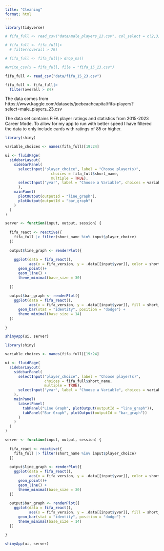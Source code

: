 ```yaml
---
title: "Cleaning"
format: html
---
```


```r
library(tidyverse)

# fifa_full <- read_csv("data/male_players_23.csv", col_select = c(2,3, 6,7, 8, 9, 10, 11, 12,13,15, 16, 18, 21, 28, 32, 33, 34, 42, 43, 44, 45, 46, 47))

# fifa_full <- fifa_full|>
  # filter(overall > 79)

# fifa_full <- fifa_full|> drop_na()

#write_csv(x = fifa_full, file = "fifa_15_23.csv")

fifa_full <- read_csv("data/fifa_15_23.csv")

fifa_full <- fifa_full|>
  filter(overall > 84)
```

The data comes from https://www.kaggle.com/datasets/joebeachcapital/fifa-players?select=male_players_23.csv

The data set contains FIFA player ratings and statistics from 2015-2023 Career Mode. To allow for my app to run with better speed I have filtered the data to only include cards with ratings of 85 or higher. 

```r
library(shiny)

variable_choices <- names(fifa_full)[19:24]

ui <- fluidPage(
  sidebarLayout(
    sidebarPanel(
      selectInput("player_choice", label = "Choose player(s)",
                     choices = fifa_full$short_name,
                     multiple = TRUE),
      selectInput("yvar", label = "Choose a Variable", choices = variable_choices)
      ),
    mainPanel(
      plotOutput(outputId = "line_graph"),
      plotOutput(outputId = "bar_graph")
    )
  )
)

server <- function(input, output, session) {
  
  fifa_react <- reactive({
    fifa_full |> filter(short_name %in% input$player_choice) 
  })
  
  output$line_graph <- renderPlot({
    
    ggplot(data = fifa_react(),
           aes(x = fifa_version, y = .data[[input$yvar]], color = short_name)) +
      geom_point()+
      geom_line() +
      theme_minimal(base_size = 30)
    
  })
  
  output$bar_graph <- renderPlot({
    ggplot(data = fifa_react(),
           aes(x = fifa_version, y = .data[[input$yvar]], fill = short_name)) +
      geom_bar(stat = "identity", position = "dodge") +
      theme_minimal(base_size = 14) 
  })
  
}

shinyApp(ui, server)

```

```r
library(shiny)

variable_choices <- names(fifa_full)[19:24]

ui <- fluidPage(
  sidebarLayout(
    sidebarPanel(
      selectInput("player_choice", label = "Choose player(s)",
                  choices = fifa_full$short_name,
                  multiple = TRUE),
      selectInput("yvar", label = "Choose a Variable", choices = variable_choices)
    ),
    mainPanel(
      tabsetPanel(
        tabPanel("Line Graph", plotOutput(outputId = "line_graph")),
        tabPanel("Bar Graph", plotOutput(outputId = "bar_graph"))
      )
    )
  )
)

server <- function(input, output, session) {
  
  fifa_react <- reactive({
    fifa_full |> filter(short_name %in% input$player_choice) 
  })
  
  output$line_graph <- renderPlot({
    ggplot(data = fifa_react(),
           aes(x = fifa_version, y = .data[[input$yvar]], color = short_name)) +
      geom_point()+
      geom_line() +
      theme_minimal(base_size = 30)
  })
  
  output$bar_graph <- renderPlot({
    ggplot(data = fifa_react(),
           aes(x = fifa_version, y = .data[[input$yvar]], fill = short_name)) +
      geom_bar(stat = "identity", position = "dodge") +
      theme_minimal(base_size = 14) 
  })
  
}

shinyApp(ui, server)

```

```r

```


